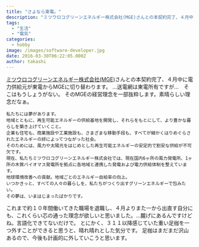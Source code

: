```yaml
---
title: "さよなら東電。"
description: "ミツウロコグリーンエネルギー株式会社(MGE)さんとの本契約完了、４月中に電力供給元が東電からMGEに切り替わります。…送電網は東電所有ですが…　そこはもうしょ..."
tags:
  - "生活"
  - "電気"
categories:
  - hobby
image: /images/software-developer.jpg
date: 2016-03-30T06:22:05.000Z
author: takashi
---
```



<a href="https://www.mitsuurokogreenenergy.com/company/vision.html">ミツウロコグリーンエネルギー株式会社(MGE)</a>さんとの本契約完了、４月中に電力供給元が東電からMGEに切り替わります。
…送電網は東電所有ですが…　そこはもうしょうがない。
そのMGEの経営理念を一部抜粋します。素晴らしい理念だなぁ。
<pre><code>私たちには夢があります。
地域とともに、再生可能エネルギーの供給基地を開発し、それらをもとにして、より豊かな暮らしを築き上げていくこと。
企業も住宅も、商業施設や工業施設も、さまざまな移動手段も、すべてが細かくはりめぐらされたエネルギーの絆によってつながった社会。
そのためには、風力や太陽光をはじめとした再生可能エネルギーの安定的で割安な供給が不可欠です。
現在、私たちミツウロコグリーンエネルギー株式会社では、現在国内6ヶ所の風力発電所、1ヶ所の木質バイオマス発電所を拠点に各地域と連携した発電および電力供給体制を整えています。
地球環境改善への貢献。地域ごとのエネルギー自給率の向上。
いつかきっと、すべての人々の暮らしを、私たちがつくり出すグリーンエネルギーで包みたい。
その夢は、いまはじまったばかりです。
</code></pre>
これまで約１０年間働いてきた職場を退職し、４月よりまた一から出直す自分にも、これくらい芯の通った理念が欲しいと思いました。…朧げにあるんですけどね。言語化できてないだけで。
とにかく、３１１以降感じていた重い足枷を一つ外すことができると思うと、晴れ晴れとした気分です。
足枷はまだまだ沢山あるので、今後も計画的に外していこうと思います。
